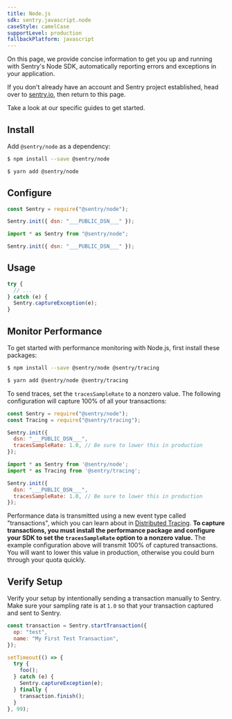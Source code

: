 ```yaml
---
title: Node.js
sdk: sentry.javascript.node
caseStyle: camelCase
supportLevel: production
fallbackPlatform: javascript
---
```


On this page, we provide concise information to get you up and running with Sentry's Node SDK, automatically reporting errors and exceptions in your application.

<Note><markdown>

If you don't already have an account and Sentry project established, head over to [sentry.io](https://sentry.io/signup/), then return to this page.

</markdown></Note>

Take a look at our specific guides to get started.

<GuideGrid platform="node" />

## Install

Add `@sentry/node` as a dependency:

```bash {tabTitle:npm}
$ npm install --save @sentry/node
```

```bash {tabTitle:Yarn}
$ yarn add @sentry/node
```

## Configure

```javascript {tabTitle:CommonJS}
const Sentry = require("@sentry/node");

Sentry.init({ dsn: "___PUBLIC_DSN___" });
```

```javascript {tabTitle:ESM}
import * as Sentry from "@sentry/node";

Sentry.init({ dsn: "___PUBLIC_DSN___" });
```

## Usage

```javascript
try {
  // ...
} catch (e) {
  Sentry.captureException(e);
}
```

## Monitor Performance

To get started with performance monitoring with Node.js, first install these packages:

```bash {tabTitle:npm}
$ npm install --save @sentry/node @sentry/tracing
```

```bash {tabTitle:Yarn}
$ yarn add @sentry/node @sentry/tracing
```

To send traces, set the `tracesSampleRate` to a nonzero value. The following configuration will capture 100% of all your transactions:

```javascript {tabTitle:CommonJS}
const Sentry = require("@sentry/node");
const Tracing = require("@sentry/tracing");

Sentry.init({
  dsn: "___PUBLIC_DSN___",
  tracesSampleRate: 1.0, // Be sure to lower this in production
});
```

```javascript {tabTitle:ESM}
import * as Sentry from '@sentry/node';
import * as Tracing from '@sentry/tracing';

Sentry.init({
  dsn: "___PUBLIC_DSN___",
  tracesSampleRate: 1.0, // Be sure to lower this in production
});
```

Performance data is transmitted using a new event type called "transactions", which you can learn about in [Distributed Tracing](/performance-monitoring/distributed-tracing/#traces-transactions-and-spans). **To capture transactions, you must install the performance package and configure your SDK to set the `tracesSampleRate` option to a nonzero value.** The example configuration above will transmit 100% of captured transactions. You will want to lower this value in production, otherwise you could burn through your quota quickly.

## Verify Setup

Verify your setup by intentionally sending a transaction manually to Sentry. Make sure your sampling rate is at `1.0` so that your transaction captured and sent to Sentry.

```javascript
const transaction = Sentry.startTransaction({
  op: "test",
  name: "My First Test Transaction",
});

setTimeout(() => {
  try {
    foo();
  } catch (e) {
    Sentry.captureException(e);
  } finally {
    transaction.finish();
  }
}, 99);
```
